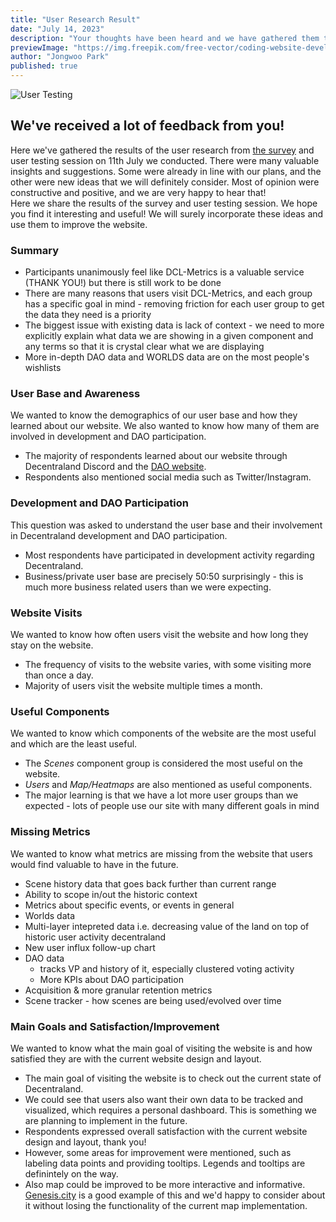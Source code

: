 ```yaml
---
title: "User Research Result"
date: "July 14, 2023"
description: "Your thoughts have been heard and we have gathered them together."
previewImage: "https://img.freepik.com/free-vector/coding-website-development-technical-support-programming-engineering-coder-web-developer-computer-software-programmer-male-flat-character_335657-206.jpg?w=1380&t=st=1689279417~exp=1689280017~hmac=ebbb592acc31140226a39adda7920a80e4b8aeee8eae890a6cca07bdbddf8070"
author: "Jongwoo Park"
published: true
---
```


![User Testing](https://img.freepik.com/free-vector/coding-website-development-technical-support-programming-engineering-coder-web-developer-computer-software-programmer-male-flat-character_335657-206.jpg?w=1380&t=st=1689279417~exp=1689280017~hmac=ebbb592acc31140226a39adda7920a80e4b8aeee8eae890a6cca07bdbddf8070)

## We've received a lot of feedback from you!

Here we've gathered the results of the user research from [the survey](https://dcl-metrics.com/blog/user-research) and user testing session on 11th July we conducted.
There were many valuable insights and suggestions. Some were already in line with our plans, and the other were new ideas that we will definitely consider. Most of opinion were constructive and positive, and we are very happy to hear that!
<br />
Here we share the results of the survey and user testing session. We hope you find it interesting and useful! We will surely incorporate these ideas and use them to improve the website.

### Summary

- Participants unanimously feel like DCL-Metrics is a valuable service (THANK YOU!) but there is still work to be done
- There are many reasons that users visit DCL-Metrics, and each group has a specific goal in mind - removing friction for each user group to get the data they need is a priority
- The biggest issue with existing data is lack of context - we need to more explicitly explain what data we are showing in a given component and any terms so that it is crystal clear what we are displaying
- More in-depth DAO data and WORLDS data are on the most people's wishlists

### User Base and Awareness

We wanted to know the demographics of our user base and how they learned about our website.
We also wanted to know how many of them are involved in development and DAO participation.
<br />

- The majority of respondents learned about our website through Decentraland Discord and the [DAO website](https://dao.decentraland.org/).
- Respondents also mentioned social media such as Twitter/Instagram.

### Development and DAO Participation
This question was asked to understand the user base and their involvement in Decentraland development and DAO participation.
<br />
- Most respondents have participated in development activity regarding Decentraland.
- Business/private user base are precisely 50:50 surprisingly - this is much more business related users than we were expecting.

### Website Visits
We wanted to know how often users visit the website and how long they stay on the website.
<br />

- The frequency of visits to the website varies, with some visiting more than once a day.
- Majority of users visit the website multiple times a month.

### Useful Components
We wanted to know which components of the website are the most useful and which are the least useful.
<br />

- The *Scenes* component group is considered the most useful on the website.
- *Users* and *Map/Heatmaps* are also mentioned as useful components.
- The major learning is that we have a lot more user groups than we expected - lots of people use our site with many different goals in mind

### Missing Metrics
We wanted to know what metrics are missing from the website that users would find valuable to have in the future.
<br />

- Scene history data that goes back further than current range
- Ability to scope in/out the historic context
- Metrics about specific events, or events in general
- Worlds data
- Multi-layer intepreted data i.e. decreasing value of the land on top of historic user activity decentraland
- New user influx follow-up chart
- DAO data
  - tracks VP and history of it, especially clustered voting activity
  - More KPIs about DAO participation
- Acquisition & more granular retention metrics
- Scene tracker - how scenes are being used/evolved over time

### Main Goals and Satisfaction/Improvement
We wanted to know what the main goal of visiting the website is and how satisfied they are with the current website design and layout.
<br />

- The main goal of visiting the website is to check out the current state of Decentraland.
- We could see that users also want their own data to be tracked and visualized, which requires a personal dashboard. This is something we are planning to implement in the future.
- Respondents expressed overall satisfaction with the current website design and layout, thank you!
- However, some areas for improvement were mentioned, such as labeling data points and providing tooltips. Legends and tooltips are definintely on the way.
- Also map could be improved to be more interactive and informative. [Genesis.city](https://genesis.city/) is a good example of this and we'd happy to consider about it without losing the functionality of the current map implementation.
